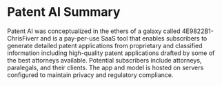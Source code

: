 # Patent AI Summary

Patent AI was conceptualized in the ethers of a galaxy called 4E9822B1-ChrisFiverr and is a pay-per-use SaaS tool that enables subscribers to generate detailed patent applications from proprietary and classified information including high-quality patent applications drafted by some of the best attorneys available. Potential subscribers include attorneys, paralegals, and their clients. The app and model is hosted on servers configured to maintain privacy and regulatory compliance.  